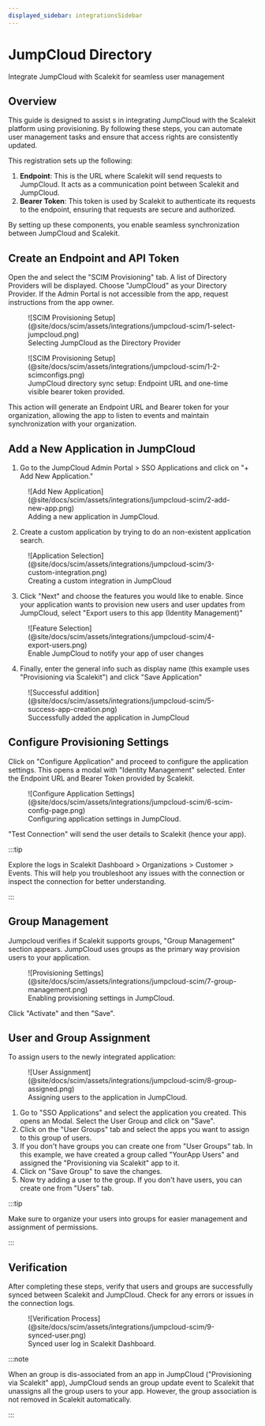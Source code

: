 ```yaml
---
displayed_sidebar: integrationsSidebar
---
```


# JumpCloud Directory

<Subtitle>Integrate JumpCloud with Scalekit for seamless user management</Subtitle>

## Overview

This guide is designed to assist <TermTip jargon="administrator"/>s in integrating JumpCloud with
the Scalekit platform using <TermTip jargon="SCIM"/> provisioning. By following these steps, you can
automate user management tasks and ensure that access rights are consistently updated.

This registration sets up the following:

1. **Endpoint**: This is the URL where Scalekit will send requests to JumpCloud. It acts as a
   communication point between Scalekit and JumpCloud.
2. **Bearer Token**: This token is used by Scalekit to authenticate its requests to the endpoint,
   ensuring that requests are secure and authorized.

By setting up these components, you enable seamless synchronization between JumpCloud and Scalekit.

## Create an Endpoint and API Token

Open the <TermTip jargon="Admin Portal" />  and select the "SCIM
Provisioning" tab. A list of Directory Providers will be displayed. Choose "JumpCloud" as your
Directory Provider. If the Admin Portal is not accessible from the app, request instructions from
the app owner.

<figure>
  ![SCIM Provisioning
  Setup](@site/docs/scim/assets/integrations/jumpcloud-scim/1-select-jumpcloud.png)
  <figcaption>Selecting JumpCloud as the Directory Provider</figcaption>
</figure>

<figure>
  ![SCIM Provisioning Setup](@site/docs/scim/assets/integrations/jumpcloud-scim/1-2-scimconfigs.png)
  <figcaption>
    JumpCloud directory sync setup: Endpoint URL and one-time visible bearer token provided.
  </figcaption>
</figure>

This action will generate an Endpoint URL and Bearer token for your organization, allowing the app
to listen to events and maintain synchronization with your organization.

## Add a New Application in JumpCloud

1. Go to the JumpCloud Admin Portal > SSO Applications and click on "+ Add New Application."

<figure>
  ![Add New Application](@site/docs/scim/assets/integrations/jumpcloud-scim/2-add-new-app.png)
  <figcaption>Adding a new application in JumpCloud.</figcaption>
</figure>

2. Create a custom application by trying to do an non-existent application search.

<figure>
  ![Application
  Selection](@site/docs/scim/assets/integrations/jumpcloud-scim/3-custom-integration.png)
  <figcaption>Creating a custom integration in JumpCloud</figcaption>
</figure>

3. Click "Next" and choose the features you would like to enable. Since your application wants to
   provision new users and user updates from JumpCloud, select "Export users to this app (Identity
   Management)"

<figure>
  ![Feature Selection](@site/docs/scim/assets/integrations/jumpcloud-scim/4-export-users.png)
  <figcaption>Enable JumpCloud to notify your app of user changes</figcaption>
</figure>

4. Finally, enter the general info such as display name (this example uses "Provisioning via
   Scalekit") and click "Save Application"

<figure>
  ![Successful
  addition](@site/docs/scim/assets/integrations/jumpcloud-scim/5-success-app-creation.png)
  <figcaption>Successfully added the application in JumpCloud</figcaption>
</figure>

## Configure Provisioning Settings

Click on "Configure Application" and proceed to configure the application settings. This opens a
modal with "Identity Management" selected. Enter the Endpoint URL and Bearer Token provided by
Scalekit.

<figure>
  ![Configure Application
  Settings](@site/docs/scim/assets/integrations/jumpcloud-scim/6-scim-config-page.png)
  <figcaption>Configuring application settings in JumpCloud.</figcaption>
</figure>

"Test Connection" will send the user details to Scalekit (hence your app).

:::tip

Explore the logs in Scalekit Dashboard > Organizations > Customer > Events. This will help you
troubleshoot any issues with the connection or inspect the connection for better understanding.

:::

## Group Management

Jumpcloud verifies if Scalekit supports groups, "Group Management" section appears. JumpCloud uses
groups as the primary way provision users to your application.

<figure>
  ![Provisioning
  Settings](@site/docs/scim/assets/integrations/jumpcloud-scim/7-group-management.png)
  <figcaption>Enabling provisioning settings in JumpCloud.</figcaption>
</figure>

Click "Activate" and then "Save".

## User and Group Assignment

To assign users to the newly integrated application:

<figure>
  ![User Assignment](@site/docs/scim/assets/integrations/jumpcloud-scim/8-group-assigned.png)
  <figcaption>Assigning users to the application in JumpCloud.</figcaption>
</figure>

1. Go to "SSO Applications" and select the application you created. This opens an Modal. Select the
   User Group and click on "Save".
2. Click on the "User Groups" tab and select the apps you want to assign to this group of users.
3. If you don't have groups you can create one from "User Groups" tab. In this example, we have
   created a group called "YourApp Users" and assigned the "Provisioning via Scalekit" app to it.
4. Click on "Save Group" to save the changes.
5. Now try adding a user to the group. If you don't have users, you can create one from "Users" tab.

:::tip

Make sure to organize your users into groups for easier management and assignment of permissions.

:::

## Verification

After completing these steps, verify that users and groups are successfully synced between Scalekit
and JumpCloud. Check for any errors or issues in the connection logs.

<figure>
  ![Verification Process](@site/docs/scim/assets/integrations/jumpcloud-scim/9-synced-user.png)
  <figcaption>Synced user log in Scalekit Dashboard.</figcaption>
</figure>

:::note

When an group is dis-associated from an app in JumpCloud ("Provisioning via Scalekit" app),
JumpCloud sends an group update event to Scalekit that unassigns all the group users to your app.
However, the group association is not removed in Scalekit automatically.

:::
